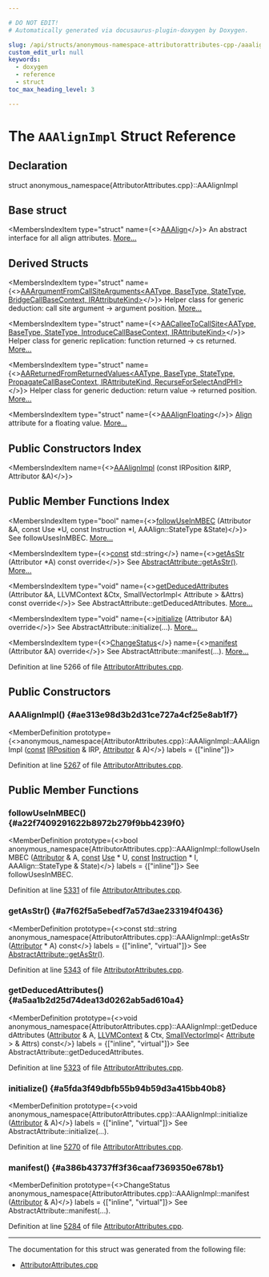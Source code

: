 ```yaml
---

# DO NOT EDIT!
# Automatically generated via docusaurus-plugin-doxygen by Doxygen.

slug: /api/structs/anonymous-namespace-attributorattributes-cpp-/aaalignimpl
custom_edit_url: null
keywords:
  - doxygen
  - reference
  - struct
toc_max_heading_level: 3

---
```





# The `AAAlignImpl` Struct Reference

<DoxygenPage pluginConfig={pluginConfig}>



## Declaration

<CodeBlock>struct anonymous_namespace{AttributorAttributes.cpp}::AAAlignImpl</CodeBlock>

## Base struct

<MembersIndex>

<MembersIndexItem
  type="struct"
  name={<><a href="/docs/api/structs/llvm/aaalign">AAAlign</a></>}>
An abstract interface for all align attributes. <a href="/docs/api/structs/llvm/aaalign/#details">More...</a>
</MembersIndexItem>

</MembersIndex>

## Derived Structs

<MembersIndex>

<MembersIndexItem
  type="struct"
  name={<><a href="/docs/api/structs/anonymous-namespace-attributorattributes-cpp-/aaargumentfromcallsitearguments">AAArgumentFromCallSiteArguments&lt;AAType, BaseType, StateType, BridgeCallBaseContext, IRAttributeKind&gt;</a></>}>
Helper class for generic deduction: call site argument -&gt; argument position. <a href="/docs/api/structs/anonymous-namespace-attributorattributes-cpp-/aaargumentfromcallsitearguments/#details">More...</a>
</MembersIndexItem>

<MembersIndexItem
  type="struct"
  name={<><a href="/docs/api/structs/anonymous-namespace-attributorattributes-cpp-/aacalleetocallsite">AACalleeToCallSite&lt;AAType, BaseType, StateType, IntroduceCallBaseContext, IRAttributeKind&gt;</a></>}>
Helper class for generic replication: function returned -&gt; cs returned. <a href="/docs/api/structs/anonymous-namespace-attributorattributes-cpp-/aacalleetocallsite/#details">More...</a>
</MembersIndexItem>

<MembersIndexItem
  type="struct"
  name={<><a href="/docs/api/structs/anonymous-namespace-attributorattributes-cpp-/aareturnedfromreturnedvalues">AAReturnedFromReturnedValues&lt;AAType, BaseType, StateType, PropagateCallBaseContext, IRAttributeKind, RecurseForSelectAndPHI&gt;</a></>}>
Helper class for generic deduction: return value -&gt; returned position. <a href="/docs/api/structs/anonymous-namespace-attributorattributes-cpp-/aareturnedfromreturnedvalues/#details">More...</a>
</MembersIndexItem>

<MembersIndexItem
  type="struct"
  name={<><a href="/docs/api/structs/anonymous-namespace-attributorattributes-cpp-/aaalignfloating">AAAlignFloating</a></>}>
<a href="/docs/api/structs/llvm/align">Align</a> attribute for a floating value. <a href="/docs/api/structs/anonymous-namespace-attributorattributes-cpp-/aaalignfloating/#details">More...</a>
</MembersIndexItem>

</MembersIndex>

## Public Constructors Index

<MembersIndex>

<MembersIndexItem
  name={<><a href="#ae313e98d3b2d31ce727a4cf25e8ab1f7">AAAlignImpl</a> (const IRPosition &amp;IRP, Attributor &amp;A)</>}>
</MembersIndexItem>

</MembersIndex>

## Public Member Functions Index

<MembersIndex>

<MembersIndexItem
  type="bool"
  name={<><a href="#a22f7409291622b8972b279f9bb4239f0">followUseInMBEC</a> (Attributor &amp;A, const Use &#42;U, const Instruction &#42;I, AAAlign::StateType &amp;State)</>}>
See followUsesInMBEC. <a href="#a22f7409291622b8972b279f9bb4239f0">More...</a>
</MembersIndexItem>

<MembersIndexItem
  type={<><a href="/docs/api/files/lib/lib/target/lib/target/aarch64/aarch64promoteconstant-cpp/#a90f8350fecae261c25be85d38b451bff">const</a> std::string</>}
  name={<><a href="#a7f62f5a5ebedf7a57d3ae233194f0436">getAsStr</a> (Attributor &#42;A) const override</>}>
See <a href="/docs/api/structs/llvm/abstractattribute/#ab46cf8c2872fdda027ddc8691afbf498">AbstractAttribute::getAsStr()</a>. <a href="#a7f62f5a5ebedf7a57d3ae233194f0436">More...</a>
</MembersIndexItem>

<MembersIndexItem
  type="void"
  name={<><a href="#a5aa1b2d25d74dea13d0262ab5ad610a4">getDeducedAttributes</a> (Attributor &amp;A, LLVMContext &amp;Ctx, SmallVectorImpl&lt; Attribute &gt; &amp;Attrs) const override</>}>
See AbstractAttribute::getDeducedAttributes. <a href="#a5aa1b2d25d74dea13d0262ab5ad610a4">More...</a>
</MembersIndexItem>

<MembersIndexItem
  type="void"
  name={<><a href="#a5fda3f49dbfb55b94b59d3a415bb40b8">initialize</a> (Attributor &amp;A) override</>}>
See AbstractAttribute::initialize(...). <a href="#a5fda3f49dbfb55b94b59d3a415bb40b8">More...</a>
</MembersIndexItem>

<MembersIndexItem
  type={<><a href="/docs/api/namespaces/llvm/#acd850975ae5042cacb64a9d0ea4715f3">ChangeStatus</a></>}
  name={<><a href="#a386b43737ff3f36caaf7369350e678b1">manifest</a> (Attributor &amp;A) override</>}>
See AbstractAttribute::manifest(...). <a href="#a386b43737ff3f36caaf7369350e678b1">More...</a>
</MembersIndexItem>

</MembersIndex>


Definition at line 5266 of file <a href="/docs/api/files/lib/lib/transforms/lib/transforms/ipo/attributorattributes-cpp">AttributorAttributes.cpp</a>.

<SectionDefinition>

## Public Constructors

### AAAlignImpl() {#ae313e98d3b2d31ce727a4cf25e8ab1f7}

<MemberDefinition
  prototype={<>anonymous&#95;namespace&#123;AttributorAttributes.cpp&#125;::AAAlignImpl::AAAlignImpl (<a href="/docs/api/files/lib/lib/target/lib/target/aarch64/aarch64promoteconstant-cpp/#a90f8350fecae261c25be85d38b451bff">const</a> <a href="/docs/api/structs/llvm/irposition">IRPosition</a> &amp; IRP, <a href="/docs/api/structs/llvm/attributor">Attributor</a> &amp; A)</>}
  labels = {["inline"]}>

Definition at line <a href="/docs/api/files/lib/lib/transforms/lib/transforms/ipo/attributorattributes-cpp/#l05267">5267</a> of file <a href="/docs/api/files/lib/lib/transforms/lib/transforms/ipo/attributorattributes-cpp">AttributorAttributes.cpp</a>.
</MemberDefinition>

</SectionDefinition>

<SectionDefinition>

## Public Member Functions

### followUseInMBEC() {#a22f7409291622b8972b279f9bb4239f0}

<MemberDefinition
  prototype={<>bool anonymous&#95;namespace&#123;AttributorAttributes.cpp&#125;::AAAlignImpl::followUseInMBEC (<a href="/docs/api/structs/llvm/attributor">Attributor</a> &amp; A, <a href="/docs/api/files/lib/lib/target/lib/target/aarch64/aarch64promoteconstant-cpp/#a90f8350fecae261c25be85d38b451bff">const</a> <a href="/docs/api/classes/llvm/use">Use</a> &#42; U, <a href="/docs/api/files/lib/lib/target/lib/target/aarch64/aarch64promoteconstant-cpp/#a90f8350fecae261c25be85d38b451bff">const</a> <a href="/docs/api/classes/llvm/instruction">Instruction</a> &#42; I, AAAlign::StateType &amp; State)</>}
  labels = {["inline"]}>
See followUsesInMBEC.

Definition at line <a href="/docs/api/files/lib/lib/transforms/lib/transforms/ipo/attributorattributes-cpp/#l05331">5331</a> of file <a href="/docs/api/files/lib/lib/transforms/lib/transforms/ipo/attributorattributes-cpp">AttributorAttributes.cpp</a>.
</MemberDefinition>

### getAsStr() {#a7f62f5a5ebedf7a57d3ae233194f0436}

<MemberDefinition
  prototype={<>const std::string anonymous&#95;namespace&#123;AttributorAttributes.cpp&#125;::AAAlignImpl::getAsStr (<a href="/docs/api/structs/llvm/attributor">Attributor</a> &#42; A) const</>}
  labels = {["inline", "virtual"]}>
See <a href="/docs/api/structs/llvm/abstractattribute/#ab46cf8c2872fdda027ddc8691afbf498">AbstractAttribute::getAsStr()</a>.

Definition at line <a href="/docs/api/files/lib/lib/transforms/lib/transforms/ipo/attributorattributes-cpp/#l05343">5343</a> of file <a href="/docs/api/files/lib/lib/transforms/lib/transforms/ipo/attributorattributes-cpp">AttributorAttributes.cpp</a>.
</MemberDefinition>

### getDeducedAttributes() {#a5aa1b2d25d74dea13d0262ab5ad610a4}

<MemberDefinition
  prototype={<>void anonymous&#95;namespace&#123;AttributorAttributes.cpp&#125;::AAAlignImpl::getDeducedAttributes (<a href="/docs/api/structs/llvm/attributor">Attributor</a> &amp; A, <a href="/docs/api/classes/llvm/llvmcontext">LLVMContext</a> &amp; Ctx, <a href="/docs/api/classes/llvm/smallvectorimpl">SmallVectorImpl</a>&lt; <a href="/docs/api/classes/llvm/attribute">Attribute</a> &gt; &amp; Attrs) const</>}
  labels = {["inline", "virtual"]}>
See AbstractAttribute::getDeducedAttributes.

Definition at line <a href="/docs/api/files/lib/lib/transforms/lib/transforms/ipo/attributorattributes-cpp/#l05323">5323</a> of file <a href="/docs/api/files/lib/lib/transforms/lib/transforms/ipo/attributorattributes-cpp">AttributorAttributes.cpp</a>.
</MemberDefinition>

### initialize() {#a5fda3f49dbfb55b94b59d3a415bb40b8}

<MemberDefinition
  prototype={<>void anonymous&#95;namespace&#123;AttributorAttributes.cpp&#125;::AAAlignImpl::initialize (<a href="/docs/api/structs/llvm/attributor">Attributor</a> &amp; A)</>}
  labels = {["inline", "virtual"]}>
See AbstractAttribute::initialize(...).

Definition at line <a href="/docs/api/files/lib/lib/transforms/lib/transforms/ipo/attributorattributes-cpp/#l05270">5270</a> of file <a href="/docs/api/files/lib/lib/transforms/lib/transforms/ipo/attributorattributes-cpp">AttributorAttributes.cpp</a>.
</MemberDefinition>

### manifest() {#a386b43737ff3f36caaf7369350e678b1}

<MemberDefinition
  prototype={<>ChangeStatus anonymous&#95;namespace&#123;AttributorAttributes.cpp&#125;::AAAlignImpl::manifest (<a href="/docs/api/structs/llvm/attributor">Attributor</a> &amp; A)</>}
  labels = {["inline", "virtual"]}>
See AbstractAttribute::manifest(...).

Definition at line <a href="/docs/api/files/lib/lib/transforms/lib/transforms/ipo/attributorattributes-cpp/#l05284">5284</a> of file <a href="/docs/api/files/lib/lib/transforms/lib/transforms/ipo/attributorattributes-cpp">AttributorAttributes.cpp</a>.
</MemberDefinition>

</SectionDefinition>

<hr/>

The documentation for this struct was generated from the following file:

<ul>
<li><a href="/docs/api/files/lib/lib/transforms/lib/transforms/ipo/attributorattributes-cpp">AttributorAttributes.cpp</a></li>
</ul>

</DoxygenPage>
